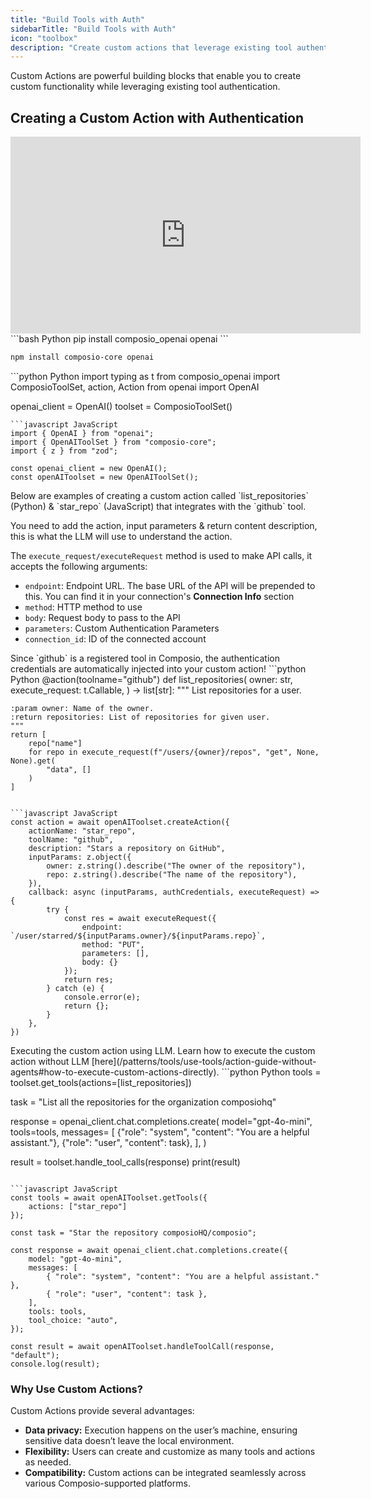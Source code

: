 ```yaml
---
title: "Build Tools with Auth"
sidebarTitle: "Build Tools with Auth"
icon: "toolbox"
description: "Create custom actions that leverage existing tool authentication to extend functionality."
---
```


<Tip>
Custom Actions are powerful building blocks that enable you to create custom functionality while leveraging existing tool authentication.
</Tip>

## Creating a Custom Action with Authentication

<iframe
  width="560"
  height="315"
  src="https://www.youtube.com/embed/tVfm90v5_sM?si=4nk5sOBwhUdx_HtT"
  title="YouTube video player"
  frameborder="0"
  allow="accelerometer; autoplay; clipboard-write; encrypted-media; gyroscope; picture-in-picture"
  allowfullscreen
></iframe>


<Steps>
<Step title="Install Dependencies">
<CodeGroup>
```bash Python
pip install composio_openai openai
```

```bash JavaScript
npm install composio-core openai
```
</CodeGroup>
</Step>
<Step title="Import necessary modules & initialize them">

<CodeGroup>
```python Python
import typing as t
from composio_openai import ComposioToolSet, action, Action
from openai import OpenAI

openai_client = OpenAI()
toolset = ComposioToolSet()
```
```javascript JavaScript
import { OpenAI } from "openai";
import { OpenAIToolSet } from "composio-core";
import { z } from "zod";

const openai_client = new OpenAI();
const openAIToolset = new OpenAIToolSet();
```
</CodeGroup>
</Step>

<Step title="Creating a custom action">
Below are examples of creating a custom action called `list_repositories` (Python) & `star_repo` (JavaScript) that integrates with the `github` tool.

You need to add the action, input parameters & return content description, this is what the LLM will use to understand the action.

The `execute_request/executeRequest` method is used to make API calls, it accepts the following arguments:
- `endpoint`: Endpoint URL. The base URL of the API will be prepended to this. You can find it in your connection's **Connection Info** section
- `method`: HTTP method to use
- `body`: Request body to pass to the API
- `parameters`: Custom Authentication Parameters
- `connection_id`: ID of the connected account

<Note>
Since `github` is a registered tool in Composio, the authentication credentials are automatically injected into your custom action!
</Note>
<CodeGroup>
```python Python
@action(toolname="github")
def list_repositories(
    owner: str,
    execute_request: t.Callable,
) -> list[str]:
    """
    List repositories for a user.

    :param owner: Name of the owner.
    :return repositories: List of repositories for given user.
    """
    return [
        repo["name"]
        for repo in execute_request(f"/users/{owner}/repos", "get", None, None).get(
            "data", []
        )
    ]
```

```javascript JavaScript
const action = await openAIToolset.createAction({
    actionName: "star_repo",
    toolName: "github",
    description: "Stars a repository on GitHub",
    inputParams: z.object({
        owner: z.string().describe("The owner of the repository"),
        repo: z.string().describe("The name of the repository"),
    }),
    callback: async (inputParams, authCredentials, executeRequest) => {
        try {
            const res = await executeRequest({
                endpoint: `/user/starred/${inputParams.owner}/${inputParams.repo}`,
                method: "PUT",
                parameters: [],
                body: {}
            });
            return res;
        } catch (e) {
            console.error(e);
            return {};
        }
    },
})
```
</CodeGroup>

</Step>
<Step title="Executing the Custom Action">
Executing the custom action using LLM. Learn how to execute the custom action without LLM [here](/patterns/tools/use-tools/action-guide-without-agents#how-to-execute-custom-actions-directly).
<CodeGroup>
```python Python
tools = toolset.get_tools(actions=[list_repositories])

task = "List all the repositories for the organization composiohq"

response = openai_client.chat.completions.create(
model="gpt-4o-mini",
tools=tools,
messages=
    [
        {"role": "system", "content": "You are a helpful assistant."},
        {"role": "user", "content": task},
    ],
)

result = toolset.handle_tool_calls(response)
print(result)
```

```javascript JavaScript
const tools = await openAIToolset.getTools({
    actions: ["star_repo"]
});

const task = "Star the repository composioHQ/composio";

const response = await openai_client.chat.completions.create({
    model: "gpt-4o-mini",
    messages: [
        { "role": "system", "content": "You are a helpful assistant." },
        { "role": "user", "content": task },
    ],
    tools: tools,
    tool_choice: "auto",
});

const result = await openAIToolset.handleToolCall(response, "default");
console.log(result);
```
</CodeGroup>
</Step>
</Steps>

### Why Use Custom Actions?

Custom Actions provide several advantages:

- **Data privacy:** Execution happens on the user’s machine, ensuring sensitive data doesn’t leave the local environment.
- **Flexibility:** Users can create and customize as many tools and actions as needed.
- **Compatibility:** Custom actions can be integrated seamlessly across various Composio-supported platforms.
